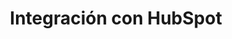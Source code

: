---
title: "Integración con HubSpot"
description: "Esta guía te muestra cómo integrar Treble con HubSpot."
---